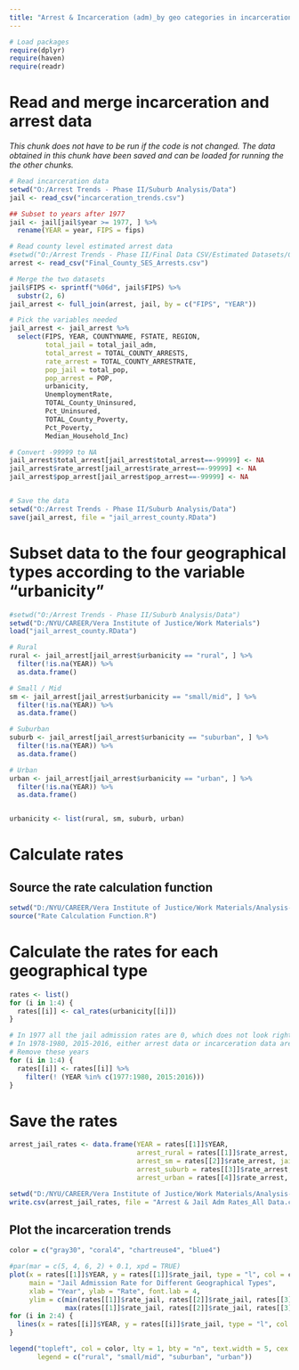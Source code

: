 ```yaml
---
title: "Arrest & Incarceration (adm)_by geo categories in incarceration data"
---
```



```r
# Load packages
require(dplyr)
require(haven)
require(readr)
```

  
  
# Read and merge incarceration and arrest data 
*This chunk does not have to be run if the code is not changed. The data obtained in this chunk have been saved and can be loaded for running the the other chunks.*
```r
# Read incarceration data
setwd("O:/Arrest Trends - Phase II/Suburb Analysis/Data")
jail <- read_csv("incarceration_trends.csv")

## Subset to years after 1977
jail <- jail[jail$year >= 1977, ] %>%
  rename(YEAR = year, FIPS = fips)

# Read county level estimated arrest data
#setwd("O:/Arrest Trends - Phase II/Final Data CSV/Estimated Datasets/County Level")
arrest <- read_csv("Final_County_SES_Arrests.csv")

# Merge the two datasets
jail$FIPS <- sprintf("%06d", jail$FIPS) %>%
  substr(2, 6)
jail_arrest <- full_join(arrest, jail, by = c("FIPS", "YEAR"))

# Pick the variables needed
jail_arrest <- jail_arrest %>% 
  select(FIPS, YEAR, COUNTYNAME, FSTATE, REGION,
         total_jail = total_jail_adm, 
         total_arrest = TOTAL_COUNTY_ARRESTS, 
         rate_arrest = TOTAL_COUNTY_ARRESTRATE, 
         pop_jail = total_pop,
         pop_arrest = POP,
         urbanicity,
         UnemploymentRate,
         TOTAL_County_Uninsured,
         Pct_Uninsured,
         TOTAL_County_Poverty,
         Pct_Poverty,
         Median_Household_Inc)

# Convert -99999 to NA
jail_arrest$total_arrest[jail_arrest$total_arrest==-99999] <- NA
jail_arrest$rate_arrest[jail_arrest$rate_arrest==-99999] <- NA
jail_arrest$pop_arrest[jail_arrest$pop_arrest==-99999] <- NA


# Save the data
setwd("O:/Arrest Trends - Phase II/Suburb Analysis/Data")
save(jail_arrest, file = "jail_arrest_county.RData")
```



# Subset data to the four geographical types according to the variable "urbanicity"
```r
#setwd("O:/Arrest Trends - Phase II/Suburb Analysis/Data")
setwd("D:/NYU/CAREER/Vera Institute of Justice/Work Materials")
load("jail_arrest_county.RData")

# Rural
rural <- jail_arrest[jail_arrest$urbanicity == "rural", ] %>%
  filter(!is.na(YEAR)) %>%
  as.data.frame()

# Small / Mid
sm <- jail_arrest[jail_arrest$urbanicity == "small/mid", ] %>%
  filter(!is.na(YEAR)) %>%
  as.data.frame()

# Suburban
suburb <- jail_arrest[jail_arrest$urbanicity == "suburban", ] %>%
  filter(!is.na(YEAR)) %>%
  as.data.frame()

# Urban
urban <- jail_arrest[jail_arrest$urbanicity == "urban", ] %>%
  filter(!is.na(YEAR)) %>%
  as.data.frame()


urbanicity <- list(rural, sm, suburb, urban)
```



# Calculate rates

## Source the rate calculation function
```r
setwd("D:/NYU/CAREER/Vera Institute of Justice/Work Materials/Analysis-by-Geography/Scripts")
source("Rate Calculation Function.R")
```


# Calculate the rates for each geographical type
```r
rates <- list()
for (i in 1:4) {
  rates[[i]] <- cal_rates(urbanicity[[i]])
}

# In 1977 all the jail admission rates are 0, which does not look right.
# In 1978-1980, 2015-2016, either arrest data or incarceration data are missing.
# Remove these years
for (i in 1:4) {
  rates[[i]] <- rates[[i]] %>%
    filter(! (YEAR %in% c(1977:1980, 2015:2016)))
}
```


# Save the rates
```r
arrest_jail_rates <- data.frame(YEAR = rates[[1]]$YEAR,
                                arrest_rural = rates[[1]]$rate_arrest, jail_rural = rates[[1]]$rate_jail,
                                arrest_sm = rates[[2]]$rate_arrest, jail_sm = rates[[2]]$rate_jail,
                                arrest_suburb = rates[[3]]$rate_arrest, jail_suburb= rates[[3]]$rate_jail,
                                arrest_urban = rates[[4]]$rate_arrest, jail_urban= rates[[4]]$rate_jail)

setwd("D:/NYU/CAREER/Vera Institute of Justice/Work Materials/Analysis-by-Geography/Data")
write.csv(arrest_jail_rates, file = "Arrest & Jail Adm Rates_All Data.csv", row.names = FALSE)
```


## Plot the incarceration trends
```r
color = c("gray30", "coral4", "chartreuse4", "blue4")

#par(mar = c(5, 4, 6, 2) + 0.1, xpd = TRUE)
plot(x = rates[[1]]$YEAR, y = rates[[1]]$rate_jail, type = "l", col = color[1],
     main = "Jail Admission Rate for Different Geographical Types", 
     xlab = "Year", ylab = "Rate", font.lab = 4,
     ylim = c(min(rates[[1]]$rate_jail, rates[[2]]$rate_jail, rates[[3]]$rate_jail, rates[[4]]$rate_jail),
              max(rates[[1]]$rate_jail, rates[[2]]$rate_jail, rates[[3]]$rate_jail, rates[[4]]$rate_jail)))
for (i in 2:4) {
  lines(x = rates[[i]]$YEAR, y = rates[[i]]$rate_jail, type = "l", col = color[i])
}

legend("topleft", col = color, lty = 1, bty = "n", text.width = 5, cex = 1.09, text.font = 3,
       legend = c("rural", "small/mid", "suburban", "urban"))
```